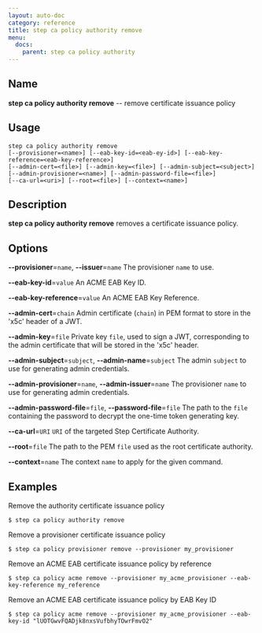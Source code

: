 ```yaml
---
layout: auto-doc
category: reference
title: step ca policy authority remove
menu:
  docs:
    parent: step ca policy authority
---
```


## Name
**step ca policy authority remove** -- remove certificate issuance policy

## Usage

```raw
step ca policy authority remove 
[--provisioner=<name>] [--eab-key-id=<eab-ey-id>] [--eab-key-reference=<eab-key-reference>]
[--admin-cert=<file>] [--admin-key=<file>] [--admin-subject=<subject>]
[--admin-provisioner=<name>] [--admin-password-file=<file>]
[--ca-url=<uri>] [--root=<file>] [--context=<name>]
```

## Description

**step ca policy authority remove** removes a certificate issuance policy.

## Options


**--provisioner**=`name`, **--issuer**=`name`
The provisioner `name` to use.

**--eab-key-id**=`value`
An ACME EAB Key ID.

**--eab-key-reference**=`value`
An ACME EAB Key Reference.

**--admin-cert**=`chain`
Admin certificate (`chain`) in PEM format to store in the 'x5c' header of a JWT.

**--admin-key**=`file`
Private key `file`, used to sign a JWT, corresponding to the admin certificate that will
be stored in the 'x5c' header.

**--admin-subject**=`subject`, **--admin-name**=`subject`
The admin `subject` to use for generating admin credentials.

**--admin-provisioner**=`name`, **--admin-issuer**=`name`
The provisioner `name` to use for generating admin credentials.

**--admin-password-file**=`file`, **--password-file**=`file`
The path to the `file` containing the password to decrypt the one-time token
generating key.

**--ca-url**=`URI`
`URI` of the targeted Step Certificate Authority.

**--root**=`file`
The path to the PEM `file` used as the root certificate authority.

**--context**=`name`
The context `name` to apply for the given command.

## Examples

Remove the authority certificate issuance policy
```shell
$ step ca policy authority remove
```

Remove a provisioner certificate issuance policy
```shell
$ step ca policy provisioner remove --provisioner my_provisioner
```

Remove an ACME EAB certificate issuance policy by reference
```shell
$ step ca policy acme remove --provisioner my_acme_provisioner --eab-key-reference my_reference
```

Remove an ACME EAB certificate issuance policy by EAB Key ID
```shell
$ step ca policy acme remove --provisioner my_acme_provisioner --eab-key-id "lUOTGwvFQADjk8nxsVufbhyTOwrFmvO2"
```

